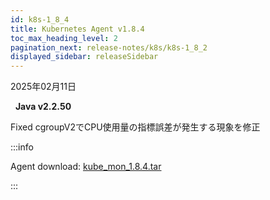 ```yaml
---
id: k8s-1_8_4
title: Kubernetes Agent v1.8.4
toc_max_heading_level: 2
pagination_next: release-notes/k8s/k8s-1_8_2
displayed_sidebar: releaseSidebar
---
```


2025年02月11日

&nbsp; **Java v2.2.50**

<Status priority='0'>Fixed</Status> cgroupV2でCPU使用量の指標誤差が発生する現象を修正

:::info

Agent download: [kube_mon_1.8.4.tar](https://repo.whatap.io/docker/kube_mon_1.8.4.tar)

:::
